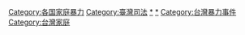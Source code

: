[[Category:各国家庭暴力|Category:各国家庭暴力]]
[[Category:臺灣司法|Category:臺灣司法]]
[[Category:台灣對女性暴力行為|*]]
[[Category:臺灣女性權利|*]]
[[Category:台灣暴力事件|Category:台灣暴力事件]]
[[Category:台灣家庭|Category:台灣家庭]]